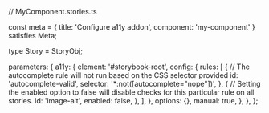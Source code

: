 // MyComponent.stories.ts


const meta = {
  title: 'Configure a11y addon',
  component: 'my-component'
} satisfies Meta;

type Story = StoryObj;

  parameters: {
    a11y: {
      element: '#storybook-root',
      config: {
        rules: [
          {
            // The autocomplete rule will not run based on the CSS selector provided
            id: 'autocomplete-valid',
            selector: '*:not([autocomplete="nope"])',
          },
          {
            // Setting the enabled option to false will disable checks for this particular rule on all stories.
            id: 'image-alt',
            enabled: false,
          },
        ],
      },
      options: {},
      manual: true,
    },
  },
};
